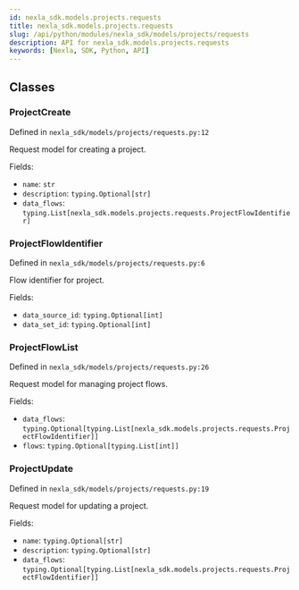 ```yaml
---
id: nexla_sdk.models.projects.requests
title: nexla_sdk.models.projects.requests
slug: /api/python/modules/nexla_sdk/models/projects/requests
description: API for nexla_sdk.models.projects.requests
keywords: [Nexla, SDK, Python, API]
---
```


## Classes

### ProjectCreate

Defined in `nexla_sdk/models/projects/requests.py:12`

Request model for creating a project.

Fields:

- `name`: `str`
- `description`: `typing.Optional[str]`
- `data_flows`: `typing.List[nexla_sdk.models.projects.requests.ProjectFlowIdentifier]`

### ProjectFlowIdentifier

Defined in `nexla_sdk/models/projects/requests.py:6`

Flow identifier for project.

Fields:

- `data_source_id`: `typing.Optional[int]`
- `data_set_id`: `typing.Optional[int]`

### ProjectFlowList

Defined in `nexla_sdk/models/projects/requests.py:26`

Request model for managing project flows.

Fields:

- `data_flows`: `typing.Optional[typing.List[nexla_sdk.models.projects.requests.ProjectFlowIdentifier]]`
- `flows`: `typing.Optional[typing.List[int]]`

### ProjectUpdate

Defined in `nexla_sdk/models/projects/requests.py:19`

Request model for updating a project.

Fields:

- `name`: `typing.Optional[str]`
- `description`: `typing.Optional[str]`
- `data_flows`: `typing.Optional[typing.List[nexla_sdk.models.projects.requests.ProjectFlowIdentifier]]`

